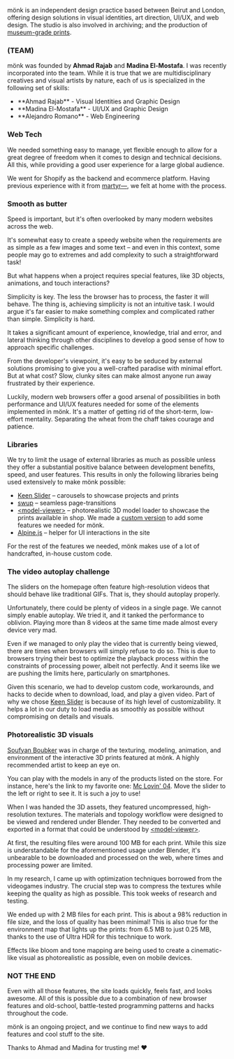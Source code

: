 
mönk is an independent design practice based between Beirut and London, offering design solutions in visual identities, art direction, UI/UX, and web design. The studio is also involved in archiving; and the production of [museum-grade prints](https://www.google.com/search?q=what+are+museum+quality+prints).

### \(TEAM)

mönk was founded by **Ahmad Rajab** and **Madina El-Mostafa**. I was recently incorporated into the team. While it is true that we are multidisciplinary creatives and visual artists by nature, each of us is specialized in the following set of skills:

<ul class="unstyled-list">
 <li><Icon size="0.95em" marginInline="0 0.1em"><IconRuler /></Icon> **Ahmad Rajab** - Visual Identities and Graphic Design</li>
 <li><Icon size="0.95em" marginInline="0 0.1em"><IconWindow /></Icon> **Madina El-Mostafa** - UI/UX and Graphic Design</li>
 <li><Icon size="0.95em" marginInline="0 0.1em"><IconCode /></Icon> **Alejandro Romano** - Web Engineering</li>
</ul>

### Web Tech

We needed something easy to manage, yet flexible enough to allow for a great degree of freedom when it comes to design and technical decisions. All this, while providing a good user experience for a large global audience. 

We went for Shopify as the backend and ecommerce platform. Having previous experience with it from [martyr⁠—](/work/martyr/), we felt at home with the process. 

### Smooth as butter

Speed is important, but it's often overlooked by many modern websites across the web.

It's somewhat easy to create a speedy website when the requirements are as simple as a few images and some text – and even in this context, some people may go to extremes and add complexity to such a straightforward task!

But what happens when a project requires special features, like 3D objects, animations, and touch interactions?

Simplicity is key. The less the browser has to process, the faster it will behave. The thing is, achieving simplicity is not an intuitive task. I would argue it's far easier to make something complex and complicated rather than simple. Simplicity is hard.

It takes a significant amount of experience, knowledge, trial and error, and lateral thinking through other disciplines to develop a good sense of how to approach specific challenges.

From the developer's viewpoint, it's easy to be seduced by external solutions promising to give you a well-crafted paradise with minimal effort. But at what cost? Slow, clunky sites can make almost anyone run away frustrated by their experience.

Luckily, modern web browsers offer a good arsenal of possibilities in both performance and UI/UX features needed for some of the elements implemented in mönk. It's a matter of getting rid of the short-term, low-effort mentality. Separating the wheat from the chaff takes courage and patience.

### Libraries

We try to limit the usage of external libraries as much as possible unless they offer a substantial positive balance between development benefits, speed, and user features. This results in only the following libraries being used extensively to make mönk possible:

- [Keen Slider](https://keen-slider.io/) – carousels to showcase projects and prints
- [swup](https://swup.js.org/) – seamless page-transitions
- [\<model-viewer\>](https://modelviewer.dev/) –  photorealistic 3D model loader to showcase the prints available in shop. We made a [custom version](https://github.com/Arecsu/model-viewer/) to add some features we needed for mönk.
- [Alpine.js](https://alpinejs.dev/) – helper for UI interactions in the site

For the rest of the features we needed, mönk makes use of a lot of handcrafted, in-house custom code.

### The video autoplay challenge

The sliders on the homepage often feature high-resolution videos that should behave like traditional GIFs. That is, they should autoplay properly.

Unfortunately, there could be plenty of videos in a single page. We cannot simply enable autoplay. We tried it, and it tanked the performance to oblivion. Playing more than 8 videos at the same time made almost every device very mad.

Even if we managed to only play the video that is currently being viewed, there are times when browsers will simply refuse to do so. This is due to browsers trying their best to optimize the playback process within the constraints of processing power, albeit not perfectly. And it seems like we are pushing the limits here, particularly on smartphones.

Given this scenario, we had to develop custom code, workarounds, and hacks to decide when to download, load, and play a given video. Part of why we chose [Keen Slider](https://keen-slider.io/)  is because of its high level of customizability. It helps a lot in our duty to load media as smoothly as possible without compromising on details and visuals.

### Photorealistic 3D visuals

[Soufyan Boubker](https://www.instagram.com/soufyanboubker/) was in charge of the texturing, modeling, animation, and environment of the interactive 3D prints featured at mönk. A highly recommended artist to keep an eye on.

You can play with the models in any of the products listed on the store. For instance, here's the link to my favorite one: [Mc Lovin' 04](https://www.monkstudeyo.com/products/mc-lovin-04). Move the slider to the left or right to see it. It is such a joy to use!

When I was handed the 3D assets, they featured uncompressed, high-resolution textures. The materials and topology workflow were designed to be viewed and rendered under Blender. They needed to be converted and exported in a format that could be understood by  [\<model-viewer\>](https://modelviewer.dev/).

At first, the resulting files were around 100 MB for each print. While this size is understandable for the aforementioned usage under Blender, it's unbearable to be downloaded and processed on the web, where times and processing power are limited.

In my research, I came up with optimization techniques borrowed from the videogames industry. The crucial step was to compress the textures while keeping the quality as high as possible. This took weeks of research and testing.

We ended up with 2 MB files for each print. This is about a 98% reduction in file size, and the loss of quality has been minimal! This is also true for the environment map that lights up the prints: from 6.5 MB to just 0.25 MB, thanks to the use of Ultra HDR for this technique to work.

Effects like bloom and tone mapping are being used to create a cinematic-like visual as photorealistic as possible, even on mobile devices.

### NOT THE END

Even with all those features, the site loads quickly, feels fast, and looks awesome. All of this is possible due to a combination of new browser features and old-school, battle-tested programming patterns and hacks throughout the code.

mönk is an ongoing project, and we continue to find new ways to add features and cool stuff to the site.

Thanks to Ahmad and Madina for trusting me! ♥
